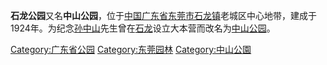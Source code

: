 '''石龙公园'''又名'''中山公园'''，位于[[中国|中国]][[广东省|广东省]][[东莞市|东莞市]][[石龙镇_(东莞市)|石龙镇]]老城区中心地带，建成于1924年。为纪念[[孙中山|孙中山]]先生曾在[[石龙|石龙]]设立大本营而改名为[[中山公园|中山公园]]。

{{GD-stub}}
[[Category:广东省公园|Category:广东省公园]]
[[Category:东莞园林|Category:东莞园林]]
[[Category:中山公園|Category:中山公園]]